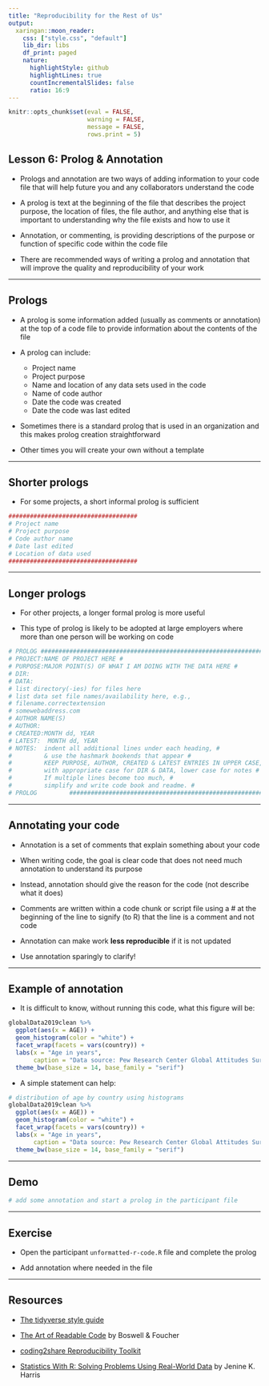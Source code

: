 ```yaml
---
title: "Reproducibility for the Rest of Us"
output:
  xaringan::moon_reader:
    css: ["style.css", "default"]
    lib_dir: libs
    df_print: paged
    nature:
      highlightStyle: github
      highlightLines: true
      countIncrementalSlides: false
      ratio: 16:9
---
```


```r
knitr::opts_chunk$set(eval = FALSE, 
                      warning = FALSE,
                      message = FALSE,
                      rows.print = 5)
```

## Lesson 6: Prolog & Annotation

* Prologs and annotation are two ways of adding information to your code file that will help future you and any collaborators understand the code

* A prolog is text at the beginning of the file that describes the project purpose, the location of files, the file author, and anything else that is important to understanding why the file exists and how to use it

* Annotation, or commenting, is providing descriptions of the purpose or function of specific code within the code file 

* There are recommended ways of writing a prolog and annotation that will improve the quality and reproducibility of your work

---

## Prologs


* A prolog is some information added (usually as comments or annotation) at the top of a code file to provide information about the contents of the file

* A prolog can include:
    + Project name
    + Project purpose
    + Name and location of any data sets used in the code
    + Name of code author
    + Date the code was created
    + Date the code was last edited 

* Sometimes there is a standard prolog that is used in an organization and this makes prolog creation straightforward

* Other times you will create your own without a template


---


## Shorter prologs

* For some projects, a short informal prolog is sufficient

```r
####################################
# Project name
# Project purpose
# Code author name
# Date last edited
# Location of data used
####################################

```


---


## Longer prologs

* For other projects, a longer formal prolog is more useful 

* This type of prolog is likely to be adopted at large employers where more than one person will be working on code

```r
# PROLOG ################################################################
# PROJECT:NAME OF PROJECT HERE #
# PURPOSE:MAJOR POINT(S) OF WHAT I AM DOING WITH THE DATA HERE #
# DIR:
# DATA: 
# list directory(-ies) for files here 
# list data set file names/availability here, e.g., 
# filename.correctextension 
# somewebaddress.com 
# AUTHOR NAME(S) 
# AUTHOR:
# CREATED:MONTH dd, YEAR 
# LATEST:  MONTH dd, YEAR
# NOTES:  indent all additional lines under each heading, #
#         & use the hashmark bookends that appear #
#         KEEP PURPOSE, AUTHOR, CREATED & LATEST ENTRIES IN UPPER CASE, #
#         with appropriate case for DIR & DATA, lower case for notes #
#         If multiple lines become too much, #
#         simplify and write code book and readme. #
# PROLOG         ######################################################
```

    
---

## Annotating your code 

* Annotation is a set of comments that explain something about your code 

* When writing code, the goal is clear code that does not need much annotation to understand its purpose 

* Instead, annotation should give the reason for the code (not describe what it does)

* Comments are written within a code chunk or script file using a # at the beginning of the line to signify (to R) that the line is a comment and not code

* Annotation can make work **less reproducible** if it is not updated

* Use annotation sparingly to clarify!

---

## Example of annotation

* It is difficult to know, without running this code, what this figure will be:

```r
globalData2019clean %>% 
  ggplot(aes(x = AGE)) +
  geom_histogram(color = "white") +
  facet_wrap(facets = vars(country)) +
  labs(x = "Age in years", 
       caption = "Data source: Pew Research Center Global Attitudes Survey (2019)") +
  theme_bw(base_size = 14, base_family = "serif")
```

* A simple statement can help:

```r
# distribution of age by country using histograms
globalData2019clean %>% 
  ggplot(aes(x = AGE)) +
  geom_histogram(color = "white") +
  facet_wrap(facets = vars(country)) +
  labs(x = "Age in years", 
       caption = "Data source: Pew Research Center Global Attitudes Survey (2019)") +
  theme_bw(base_size = 14, base_family = "serif")
```

---

## Demo

```r
# add some annotation and start a prolog in the participant file
```

---

## Exercise

* Open the participant `unformatted-r-code.R` file and complete the prolog

* Add annotation where needed in the file

---

## Resources

* [The tidyverse style guide](https://style.tidyverse.org/functions.html)

* [The Art of Readable Code](http://shop.oreilly.com/product/9780596802301.do) by Boswell & Foucher

* [coding2share Reproducibility Toolkit](https://coding2share.github.io/ReproducibilityToolkit/Mod3Code.html#intro)

* [Statistics With R: Solving Problems Using Real-World Data](https://us.sagepub.com/en-us/nam/statistics-with-r/book253567) by Jenine K. Harris
